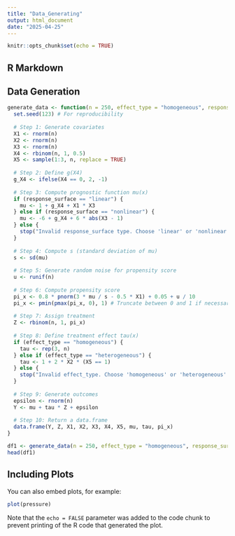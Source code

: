 ```yaml
---
title: "Data_Generating"
output: html_document
date: "2025-04-25"
---
```


```r
knitr::opts_chunk$set(echo = TRUE)
```

## R Markdown

## Data Generation

```r
generate_data <- function(n = 250, effect_type = "homogeneous", response_surface = "linear") {
  set.seed(123) # For reproducibility
  
  # Step 1: Generate covariates
  X1 <- rnorm(n)
  X2 <- rnorm(n)
  X3 <- rnorm(n)
  X4 <- rbinom(n, 1, 0.5)
  X5 <- sample(1:3, n, replace = TRUE)
  
  # Step 2: Define g(X4)
  g_X4 <- ifelse(X4 == 0, 2, -1)
  
  # Step 3: Compute prognostic function mu(x)
  if (response_surface == "linear") {
    mu <- 1 + g_X4 + X1 * X3
  } else if (response_surface == "nonlinear") {
    mu <- -6 + g_X4 + 6 * abs(X3 - 1)
  } else {
    stop("Invalid response_surface type. Choose 'linear' or 'nonlinear'.")
  }
  
  # Step 4: Compute s (standard deviation of mu)
  s <- sd(mu)
  
  # Step 5: Generate random noise for propensity score
  u <- runif(n)
  
  # Step 6: Compute propensity score
  pi_x <- 0.8 * pnorm(3 * mu / s - 0.5 * X1) + 0.05 + u / 10
  pi_x <- pmin(pmax(pi_x, 0), 1) # Truncate between 0 and 1 if necessary
  
  # Step 7: Assign treatment
  Z <- rbinom(n, 1, pi_x)
  
  # Step 8: Define treatment effect tau(x)
  if (effect_type == "homogeneous") {
    tau <- rep(3, n)
  } else if (effect_type == "heterogeneous") {
    tau <- 1 + 2 * X2 * (X5 == 1)
  } else {
    stop("Invalid effect_type. Choose 'homogeneous' or 'heterogeneous'.")
  }
  
  # Step 9: Generate outcomes
  epsilon <- rnorm(n)
  Y <- mu + tau * Z + epsilon
  
  # Step 10: Return a data.frame
  data.frame(Y, Z, X1, X2, X3, X4, X5, mu, tau, pi_x)
}
```

```r
df1 <- generate_data(n = 250, effect_type = "homogeneous", response_surface = "linear")
head(df1)
```

## Including Plots

You can also embed plots, for example:

```r
plot(pressure)
```

Note that the `echo = FALSE` parameter was added to the code chunk to prevent printing of the R code that generated the plot.
